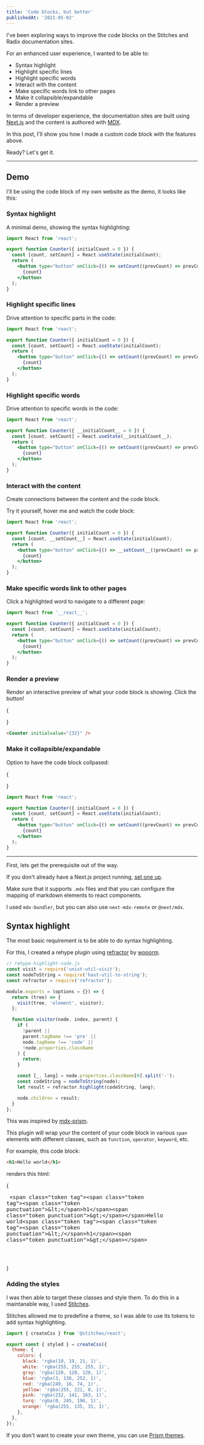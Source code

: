 ```yaml
---
title: 'Code blocks, but better'
publishedAt: '2021-05-02'
---
```


I've been exploring ways to improve the code blocks on the Stitches and Radix documentation sites.

For an enhanced user experience, I wanted to be able to:

- Syntax highlight
- Highlight specific lines
- Highlight specific words
- Interact with the content
- Make specific words link to other pages
- Make it collapsible/expandable
- Render a preview

In terms of developer experience, the documentation sites are built using [Next.js]() and the content is authored with [MDX]().

In this post, I'll show you how I made a custom code block with the features above.

Ready? Let's get it.

---

## Demo

I'll be using the code block of my own website as the demo, it looks like this:

### Syntax highlight

A minimal demo, showing the syntax highlighting:

```jsx
import React from 'react';

export function Counter({ initialCount = 0 }) {
  const [count, setCount] = React.useState(initialCount);
  return (
    <button type="button" onClick={() => setCount((prevCount) => prevCount + 1)}>
      {count}
    </button>
  );
}
```

### Highlight specific lines

Drive attention to specific parts in the code:

```jsx line=1,4
import React from 'react';

export function Counter({ initialCount = 0 }) {
  const [count, setCount] = React.useState(initialCount);
  return (
    <button type="button" onClick={() => setCount((prevCount) => prevCount + 1)}>
      {count}
    </button>
  );
}
```

### Highlight specific words

Drive attention to specific words in the code:

```jsx
import React from 'react';

export function Counter({ __initialCount__ = 0 }) {
  const [count, setCount] = React.useState(__initialCount__);
  return (
    <button type="button" onClick={() => setCount((prevCount) => prevCount + 1)}>
      {count}
    </button>
  );
}
```

### Interact with the content

Create connections between the content and the code block.

Try it yourself, <H id="demo1" index="1,2">hover me</H> and watch the code block:

```jsx id=demo1
import React from 'react';

export function Counter({ initialCount = 0 }) {
  const [count, __setCount__] = React.useState(initialCount);
  return (
    <button type="button" onClick={() => __setCount__((prevCount) => prevCount + 1)}>
      {count}
    </button>
  );
}
```

### Make specific words link to other pages

Click a highlighted word to navigate to a different page:

<RegisterLink id="demo2" index="1" href="https://reactjs.org/" />

```jsx id=demo2
import React from '__react__';

export function Counter({ initialCount = 0 }) {
  const [count, setCount] = React.useState(initialCount);
  return (
    <button type="button" onClick={() => setCount((prevCount) => prevCount + 1)}>
      {count}
    </button>
  );
}
```

### Render a preview

Render an interactive preview of what your code block is showing. Click the button!

{

<Preview>
  <DemoCounter initialvalue="{32}" />
</Preview>
}

```html
<Counter initialvalue="{32}" />
```

### Make it collapsible/expandable

Option to have the code block collpased:

{

<Preview>
  <DemoCounter initialvalue="{32}" color="orange" />
</Preview>
}

```jsx collapsible
import React from 'react';

export function Counter({ initialCount = 0 }) {
  const [count, setCount] = React.useState(initialCount);
  return (
    <button type="button" onClick={() => setCount((prevCount) => prevCount + 1)}>
      {count}
    </button>
  );
}
```

---

First, lets get the prerequisite out of the way.

If you don't already have a Next.js project running, [set one up](https://nextjs.org/docs/getting-started).

Make sure that it supports `.mdx` files and that you can configure the mapping of markdown elements to react components.

I used `mdx-bundler`, but you can also use `next-mdx-remote` or `@next/mdx`.

## Syntax highlight

The most basic requirement is to be able to do syntax highlighting.

For this, I created a rehype plugin using [refractor](https://github.com/wooorm/refractor) by [wooorm]().

```js
// rehype-highlight-code.js
const visit = require('unist-util-visit');
const nodeToString = require('hast-util-to-string');
const refractor = require('refractor');

module.exports = (options = {}) => {
  return (tree) => {
    visit(tree, 'element', visitor);
  };

  function visitor(node, index, parent) {
    if (
      !parent ||
      parent.tagName !== 'pre' ||
      node.tagName !== 'code' ||
      !node.properties.className
    ) {
      return;
    }

    const [_, lang] = node.properties.className[0].split('-');
    const codeString = nodeToString(node);
    let result = refractor.highlight(codeString, lang);

    node.children = result;
  }
};
```

This was inspired by [mdx-prism](https://github.com/j0lv3r4/mdx-prism).

This plugin will wrap your the content of your code block in various `span` elements with different classes, such as `function`, `operator`, `keyword`, etc.

For example, this code block:

```html
<h1>Hello world</h1>
```

renders this html:

{<pre>
&lt;span class=&quot;token tag&quot;&gt;&lt;span class=&quot;token tag&quot;&gt;&lt;span
class=&quot;token punctuation&quot;&gt;&amp;lt;&lt;/span&gt;h1&lt;/span&gt;&lt;span
class=&quot;token punctuation&quot;&gt;&amp;gt;&lt;/span&gt;&lt;/span&gt;Hello world&lt;span
class=&quot;token tag&quot;&gt;&lt;span class=&quot;token tag&quot;&gt;&lt;span
class=&quot;token punctuation&quot;&gt;&amp;lt;/&lt;/span&gt;h1&lt;/span&gt;&lt;span
class=&quot;token punctuation&quot;&gt;&amp;gt;&lt;/span&gt;&lt;/span&gt;

</pre>}

### Adding the styles

I was then able to target these classes and style them. To do this in a maintanable way, I used [Stitches]().

Stitches allowed me to predefine a theme, so I was able to use its tokens to add syntax highlighting.

```jsx
import { createCss } from '@stitches/react';

export const { styled } = createCss({
  theme: {
    colors: {
      black: 'rgba(19, 19, 21, 1)',
      white: 'rgba(255, 255, 255, 1)',
      gray: 'rgba(128, 128, 128, 1)',
      blue: 'rgba(3, 136, 252, 1)',
      red: 'rgba(249, 16, 74, 1)',
      yellow: 'rgba(255, 221, 0, 1)',
      pink: 'rgba(232, 141, 163, 1)',
      turq: 'rgba(0, 245, 196, 1)',
      orange: 'rgba(255, 135, 31, 1)',
    },
  },
});
```

If you don't want to create your own theme, you can use [Prism themes](https://github.com/PrismJS/prism-themes).
